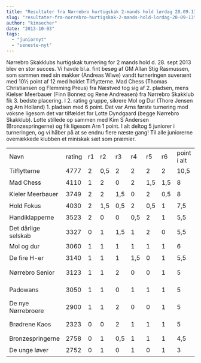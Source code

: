 ```yaml
---
title: "Resultater fra Nørrebro hurtigskak 2-mands hold lørdag 28.09.13"
slug: "resultater-fra-norrebro-hurtigskak-2-mands-hold-lordag-28-09-13"
author: "kimsecher"
date: "2013-10-03"
tags: 
  - "juniornyt"
  - "seneste-nyt"
---
```


Nørrebro Skakklubs hurtigskak turnering for 2 mands hold d. 28. sept 2013 blev en stor succes. Vi havde bl.a. fint besøg af GM Allan Stig Rasmussen, som sammen med sin makker (Andreas Wiwe) vandt turneringen suverænt med 10½ point af 12 med holdet Tilflytterne. Mad Chess (Thomas Christiansen og Flemming Preus) fra Næstved tog sig af 2. pladsen, mens Kielser Meerbauer (Finn Bonnez og Rene Andreasen) fra Nørrebro Skakklub fik 3. bedste placering. I 2. rating gruppe, sikrere Mol og Dur (Thore Jensen og Arn Holland) 1. pladsen med 6 point. Det var Arns første turnering mod voksne ligesom det var tilfældet for Lotte Dyndgaard (begge Nørrebro Skakklub). Lotte stillede op sammen med Kim S Andersen (Bronzespringerne) og fik ligesom Arn 1 point. I alt deltog 5 juniorer i turneringen, og vi håber på at se endnu flere næste gang! Til alle juniorerne overrækkede klubben et miniskak sæt som præmier.

<table border="0" width="562" cellspacing="0" cellpadding="0"><colgroup><col width="142" /><col width="45" /><col width="28" /><col span="5" width="33" /><col width="74" /><col width="70" /><col width="38" /></colgroup>
<tbody>
<tr>
<td width="142" height="31">Navn</td>
<td width="45">rating</td>
<td width="28">r1</td>
<td width="33">r2</td>
<td width="33">r3</td>
<td width="33">r4</td>
<td width="33">r5</td>
<td width="33">r6</td>
<td width="74">point i alt</td>
<td width="70">match p.</td>
<td width="38">plac</td>
</tr>
<tr>
<td height="31">Tilflytterne</td>
<td>4777</td>
<td>2</td>
<td>0,5</td>
<td>2</td>
<td>2</td>
<td>2</td>
<td>2</td>
<td>10,5</td>
<td>10</td>
<td>1</td>
</tr>
<tr>
<td height="31">Mad Chess</td>
<td>4110</td>
<td>1</td>
<td>2</td>
<td>0</td>
<td>2</td>
<td>1,5</td>
<td>1,5</td>
<td>8</td>
<td>9</td>
<td>2</td>
</tr>
<tr>
<td height="31">Kieler Meerbauer</td>
<td>3749</td>
<td>2</td>
<td>2</td>
<td>1,5</td>
<td>0</td>
<td>2</td>
<td>0,5</td>
<td>8</td>
<td>8</td>
<td>3</td>
</tr>
<tr>
<td height="31">Hold Fokus</td>
<td>4030</td>
<td>2</td>
<td>1,5</td>
<td>0,5</td>
<td>2</td>
<td>0,5</td>
<td>1</td>
<td>7,5</td>
<td>7</td>
</tr>
<tr>
<td height="31">Handiklapperne</td>
<td>3523</td>
<td>2</td>
<td>0</td>
<td>0</td>
<td>0,5</td>
<td>2</td>
<td>1</td>
<td>5,5</td>
<td>5</td>
</tr>
<tr>
<td height="31">Det d&aring;rlige selskab</td>
<td>3327</td>
<td>0</td>
<td>1</td>
<td>1,5</td>
<td>1</td>
<td>2</td>
<td>0</td>
<td>5,5</td>
<td>6</td>
</tr>
<tr>
<td height="31">Mol og dur</td>
<td>3060</td>
<td>1</td>
<td>1</td>
<td>1</td>
<td>1</td>
<td>1</td>
<td>1</td>
<td>6</td>
<td>6</td>
<td>r1</td>
</tr>
<tr>
<td height="31">De fire H-er</td>
<td>3140</td>
<td>1</td>
<td>1</td>
<td>1</td>
<td>1,5</td>
<td>0</td>
<td>1</td>
<td>5,5</td>
<td>6</td>
<td>r2</td>
</tr>
<tr>
<td height="31">N&oslash;rrebro Senior</td>
<td>3123</td>
<td>1</td>
<td>1</td>
<td>2</td>
<td>0</td>
<td>0</td>
<td>1</td>
<td>5</td>
<td>5</td>
<td>r3-6</td>
</tr>
<tr>
<td height="31">Padowans</td>
<td>3050</td>
<td>1</td>
<td>1</td>
<td>0</td>
<td>1</td>
<td>1</td>
<td>1</td>
<td>5</td>
<td>5</td>
<td>r3-6</td>
</tr>
<tr>
<td height="31">De nye N&oslash;rrebroere</td>
<td>2900</td>
<td>1</td>
<td>1</td>
<td>2</td>
<td>0</td>
<td>0</td>
<td>1</td>
<td>5</td>
<td>5</td>
<td>r3-6</td>
</tr>
<tr>
<td height="31">Br&oslash;drene Kaos</td>
<td>2323</td>
<td>0</td>
<td>0</td>
<td>2</td>
<td>1</td>
<td>1</td>
<td>1</td>
<td>5</td>
<td>5</td>
<td>r3-6</td>
</tr>
<tr>
<td height="31">Bronzespringerne</td>
<td>2758</td>
<td>0</td>
<td>1</td>
<td>0,5</td>
<td>1</td>
<td>1</td>
<td>1</td>
<td>4,5</td>
<td>4</td>
</tr>
<tr>
<td height="31">De unge l&oslash;ver</td>
<td>2752</td>
<td>0</td>
<td>1</td>
<td>0</td>
<td>1</td>
<td>0</td>
<td>1</td>
<td>3</td>
<td>3</td>
</tr>
</tbody>
</table>